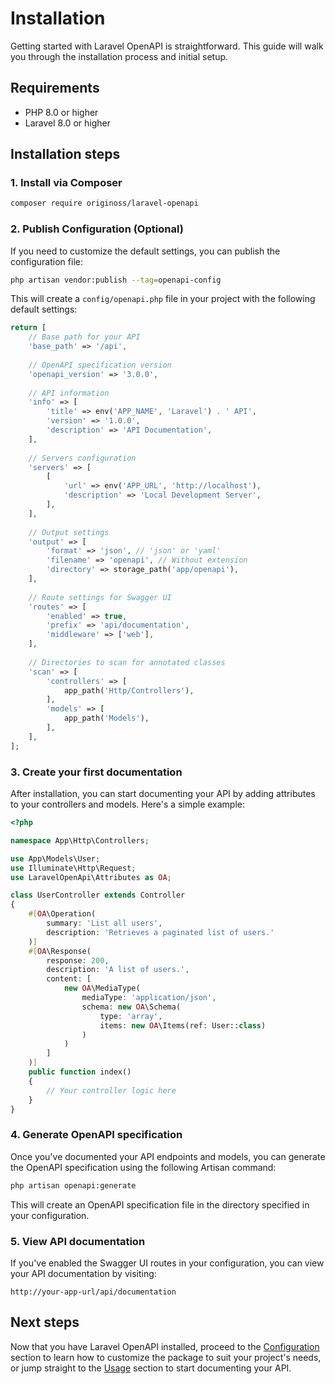 # Installation

Getting started with Laravel OpenAPI is straightforward. This guide will walk you through the installation process and initial setup.

## Requirements

- PHP 8.0 or higher
- Laravel 8.0 or higher

## Installation steps

### 1. Install via Composer

```bash
composer require originoss/laravel-openapi
```

### 2. Publish Configuration (Optional)

If you need to customize the default settings, you can publish the configuration file:

```bash
php artisan vendor:publish --tag=openapi-config
```

This will create a `config/openapi.php` file in your project with the following default settings:

```php
return [
    // Base path for your API
    'base_path' => '/api',
    
    // OpenAPI specification version
    'openapi_version' => '3.0.0',
    
    // API information
    'info' => [
        'title' => env('APP_NAME', 'Laravel') . ' API',
        'version' => '1.0.0',
        'description' => 'API Documentation',
    ],
    
    // Servers configuration
    'servers' => [
        [
            'url' => env('APP_URL', 'http://localhost'),
            'description' => 'Local Development Server',
        ],
    ],
    
    // Output settings
    'output' => [
        'format' => 'json', // 'json' or 'yaml'
        'filename' => 'openapi', // Without extension
        'directory' => storage_path('app/openapi'),
    ],
    
    // Route settings for Swagger UI
    'routes' => [
        'enabled' => true,
        'prefix' => 'api/documentation',
        'middleware' => ['web'],
    ],
    
    // Directories to scan for annotated classes
    'scan' => [
        'controllers' => [
            app_path('Http/Controllers'),
        ],
        'models' => [
            app_path('Models'),
        ],
    ],
];
```

### 3. Create your first documentation

After installation, you can start documenting your API by adding attributes to your controllers and models. Here's a simple example:

```php
<?php

namespace App\Http\Controllers;

use App\Models\User;
use Illuminate\Http\Request;
use LaravelOpenApi\Attributes as OA;

class UserController extends Controller
{
    #[OA\Operation(
        summary: 'List all users',
        description: 'Retrieves a paginated list of users.'
    )]
    #[OA\Response(
        response: 200,
        description: 'A list of users.',
        content: [
            new OA\MediaType(
                mediaType: 'application/json',
                schema: new OA\Schema(
                    type: 'array',
                    items: new OA\Items(ref: User::class)
                )
            )
        ]
    )]
    public function index()
    {
        // Your controller logic here
    }
}
```

### 4. Generate OpenAPI specification

Once you've documented your API endpoints and models, you can generate the OpenAPI specification using the following Artisan command:

```bash
php artisan openapi:generate
```

This will create an OpenAPI specification file in the directory specified in your configuration.

### 5. View API documentation

If you've enabled the Swagger UI routes in your configuration, you can view your API documentation by visiting:

```
http://your-app-url/api/documentation
```

## Next steps

Now that you have Laravel OpenAPI installed, proceed to the [Configuration](/configuration) section to learn how to customize the package to suit your project's needs, or jump straight to the [Usage](/usage) section to start documenting your API.
